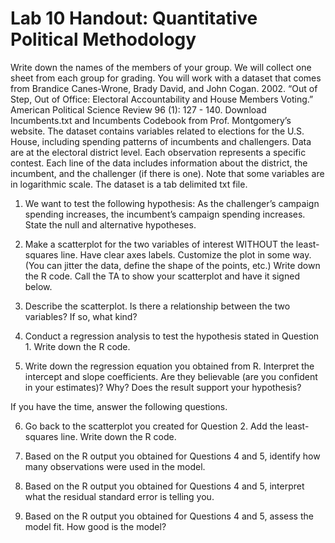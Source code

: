 # Lab 10 Handout: Quantitative Political Methodology 

Write down the names of the members of your group. We will collect one sheet from each group for grading.
You will work with a dataset that comes from Brandice Canes-Wrone, Brady David, and John Cogan.
2002. “Out of Step, Out of Office: Electoral Accountability and House Members Voting.” American
Political Science Review 96 (1): 127 - 140. Download Incumbents.txt and Incumbents Codebook from
Prof. Montgomery’s website. The dataset contains variables related to elections for the U.S. House,
including spending patterns of incumbents and challengers. Data are at the electoral district level. Each
observation represents a specific contest. Each line of the data includes information about the district, the
incumbent, and the challenger (if there is one). Note that some variables are in logarithmic scale. The
dataset is a tab delimited txt file.

1. We want to test the following hypothesis: As the challenger’s campaign spending increases, the incumbent’s
campaign spending increases. State the null and alternative hypotheses.


2. Make a scatterplot for the two variables of interest WITHOUT the least-squares line. Have clear axes
labels. Customize the plot in some way. (You can jitter the data, define the shape of the points, etc.)
Write down the R code. Call the TA to show your scatterplot and have it signed below.

3. Describe the scatterplot. Is there a relationship between the two variables? If so, what kind?

4. Conduct a regression analysis to test the hypothesis stated in Question 1. Write down the R code.

5. Write down the regression equation you obtained from R. Interpret the intercept and slope coefficients.
Are they believable (are you confident in your estimates)? Why? Does the result support your hypothesis?

If you have the time, answer the following questions.

6. Go back to the scatterplot you created for Question 2. Add the least-squares line. Write down the R code.

7. Based on the R output you obtained for Questions 4 and 5, identify how many observations were used in the model.

8. Based on the R output you obtained for Questions 4 and 5, interpret what the residual standard error is telling you.

9. Based on the R output you obtained for Questions 4 and 5, assess the model fit. How good is the model?